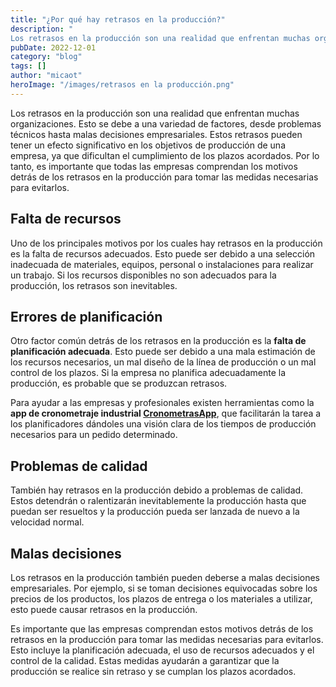 ```yaml
---
title: "¿Por qué hay retrasos en la producción?"
description: "
Los retrasos en la producción son una realidad que enfrentan muchas organizaciones. Esto se debe a una variedad de factores, desde problemas técnicos..."
pubDate: 2022-12-01
category: "blog"
tags: []
author: "micaot"
heroImage: "/images/retrasos en la producción.png"
---
```


Los retrasos en la producción son una realidad que enfrentan muchas organizaciones. Esto se debe a una variedad de factores, desde problemas técnicos hasta malas decisiones empresariales. Estos retrasos pueden tener un efecto significativo en los objetivos de producción de una empresa, ya que dificultan el cumplimiento de los plazos acordados. Por lo tanto, es importante que todas las empresas comprendan los motivos detrás de los retrasos en la producción para tomar las medidas necesarias para evitarlos. 

## Falta de recursos

Uno de los principales motivos por los cuales hay retrasos en la producción es la falta de recursos adecuados. Esto puede ser debido a una selección inadecuada de materiales, equipos, personal o instalaciones para realizar un trabajo. Si los recursos disponibles no son adecuados para la producción, los retrasos son inevitables. 

## Errores de planificación

Otro factor común detrás de los retrasos en la producción es la **falta de planificación adecuada**. Esto puede ser debido a una mala estimación de los recursos necesarios, un mal diseño de la línea de producción o un mal control de los plazos. Si la empresa no planifica adecuadamente la producción, es probable que se produzcan retrasos.

Para ayudar a las empresas y profesionales existen herramientas como la **app de cronometraje industrial [CronometrasApp](https://cronometras.com)**, que facilitarán la tarea a los planificadores dándoles una visión clara de los tiempos de producción necesarios para un pedido determinado. 

## Problemas de calidad

También hay retrasos en la producción debido a problemas de calidad. Estos detendrán o ralentizarán inevitablemente la producción hasta que puedan ser resueltos y la producción pueda ser lanzada de nuevo a la velocidad normal.

## Malas decisiones

Los retrasos en la producción también pueden deberse a malas decisiones empresariales. Por ejemplo, si se toman decisiones equivocadas sobre los precios de los productos, los plazos de entrega o los materiales a utilizar, esto puede causar retrasos en la producción. 

Es importante que las empresas comprendan estos motivos detrás de los retrasos en la producción para tomar las medidas necesarias para evitarlos. Esto incluye la planificación adecuada, el uso de recursos adecuados y el control de la calidad. Estas medidas ayudarán a garantizar que la producción se realice sin retraso y se cumplan los plazos acordados.
